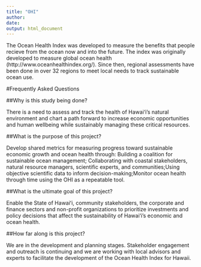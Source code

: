 ```yaml
---
title: "OHI"
author: 
date: 
output: html_document
---
```


The Ocean Health Index was developed to measure the benefits that people recieve from the ocean now and into the future. 
The index was originally developed to measure global ocean health (http://www.oceanhealthindex.org/). Since then, regional assessments have been done in over 32 regions to meet local needs to track sustainable ocean use. 

#Frequently Asked Questions

##Why is this study being done?

There is a need to assess and track the health of Hawai‘i’s natural environment and chart a path forward to increase economic opportunities and human wellbeing while sustainably managing these critical resources.


##What is the purpose of this project?

Develop shared metrics for measuring progress toward sustainable economic growth and ocean health through:
Building a coalition for sustainable ocean management; Collaborating with coastal stakeholders, natural resource managers, scientific experts, and communities;Using objective scientific data to inform decision-making;Monitor ocean health through time using the OHI as a repeatable tool. 


##What is the ultimate goal of this project?

Enable the State of Hawaiʻi, community stakeholders, the corporate and finance sectors and non-profit organizations to prioritize investments and policy decisions that affect the sustainability of Hawai‘i’s economic and ocean health.


##How far along is this project?

We are in the development and planning stages. Stakeholder engagement and outreach is continuing and we are working with local advisors and experts to facilitate the development of the Ocean Health Index for Hawaii. 

